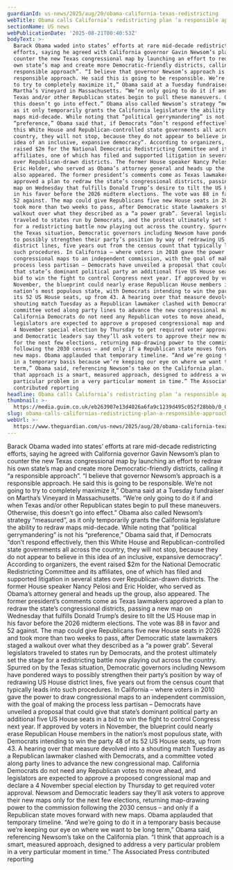 ```yaml
---
guardianId: us-news/2025/aug/20/obama-california-texas-redistricting
webTitle: Obama calls California’s redistricting plan ‘a responsible approach’
sectionName: US news
webPublicationDate: '2025-08-21T00:40:53Z'
bodyText: >-
  Barack Obama waded into states’ efforts at rare mid-decade redistricting
  efforts, saying he agreed with California governor Gavin Newsom’s plan to
  counter the new Texas congressional map by launching an effort to redraw his
  own state’s map and create more Democratic-friendly districts, calling it “a
  responsible approach”. “I believe that governor Newsom’s approach is a
  responsible approach. He said this is going to be responsible. We’re not going
  to try to completely maximize it,” Obama said at a Tuesday fundraiser on
  Martha’s Vineyard in Massachusetts. “We’re only going to do it if and when
  Texas and/or other Republican states begin to pull these maneuvers. Otherwise,
  this doesn’t go into effect.” Obama also called Newsom’s strategy “measured”,
  as it only temporarily grants the California legislature the ability to redraw
  maps mid-decade. While noting that “political gerrymandering” is not his
  “preference,” Obama said that, if Democrats “don’t respond effectively, then
  this White House and Republican-controlled state governments all across the
  country, they will not stop, because they do not appear to believe in this
  idea of an inclusive, expansive democracy”. According to organizers, the event
  raised $2m for the National Democratic Redistricting Committee and its
  affiliates, one of which has filed and supported litigation in several states
  over Republican-drawn districts. The former House speaker Nancy Pelosi and
  Eric Holder, who served as Obama’s attorney general and heads up the group,
  also appeared. The former president’s comments come as Texas lawmakers
  approved a plan to redraw the state’s congressional districts, passing a new
  map on Wednesday that fulfills Donald Trump’s desire to tilt the US House map
  in his favor before the 2026 midterm elections. The vote was 88 in favor and
  52 against. The map could give Republicans five new House seats in 2026 and
  took more than two weeks to pass, after Democratic state lawmakers staged a
  walkout over what they described as a “a power grab”. Several legislators
  traveled to states run by Democrats, and the protest ultimately set the stage
  for a redistricting battle now playing out across the country. Spurred on by
  the Texas situation, Democratic governors including Newsom have pondered ways
  to possibly strengthen their party’s position by way of redrawing US House
  district lines, five years out from the census count that typically leads into
  such procedures. In California – where voters in 2010 gave the power to draw
  congressional maps to an independent commission, with the goal of making the
  process less partisan – Democrats have unveiled a proposal that could give
  that state’s dominant political party an additional five US House seats in a
  bid to win the fight to control Congress next year. If approved by voters in
  November, the blueprint could nearly erase Republican House members in the
  nation’s most populous state, with Democrats intending to win the party 48 of
  its 52 US House seats, up from 43. A hearing over that measure devolved into a
  shouting match Tuesday as a Republican lawmaker clashed with Democrats, and a
  committee voted along party lines to advance the new congressional map.
  California Democrats do not need any Republican votes to move ahead, and
  legislators are expected to approve a proposed congressional map and declare a
  4 November special election by Thursday to get required voter approval. Newsom
  and Democratic leaders say they’ll ask voters to approve their new maps only
  for the next few elections, returning map-drawing power to the commission
  following the 2030 census – and only if a Republican state moves forward with
  new maps. Obama applauded that temporary timeline. “And we’re going to do it
  in a temporary basis because we’re keeping our eye on where we want to be long
  term,” Obama said, referencing Newsom’s take on the California plan. “I think
  that approach is a smart, measured approach, designed to address a very
  particular problem in a very particular moment in time.” The Associated Press
  contributed reporting
headline: Obama calls California’s redistricting plan ‘a responsible approach’
thumbnail: >-
  https://media.guim.co.uk/eb263907e13d4026a6fa9c1239d495c052f28bbb/0_0_4257_3405/500.jpg
slug: obama-calls-californias-redistricting-plan-a-responsible-approach
webUrl: >-
  https://www.theguardian.com/us-news/2025/aug/20/obama-california-texas-redistricting
---
```

Barack Obama waded into states’ efforts at rare mid-decade redistricting efforts, saying he agreed with California governor Gavin Newsom’s plan to counter the new Texas congressional map by launching an effort to redraw his own state’s map and create more Democratic-friendly districts, calling it “a responsible approach”. “I believe that governor Newsom’s approach is a responsible approach. He said this is going to be responsible. We’re not going to try to completely maximize it,” Obama said at a Tuesday fundraiser on Martha’s Vineyard in Massachusetts. “We’re only going to do it if and when Texas and/or other Republican states begin to pull these maneuvers. Otherwise, this doesn’t go into effect.” Obama also called Newsom’s strategy “measured”, as it only temporarily grants the California legislature the ability to redraw maps mid-decade. While noting that “political gerrymandering” is not his “preference,” Obama said that, if Democrats “don’t respond effectively, then this White House and Republican-controlled state governments all across the country, they will not stop, because they do not appear to believe in this idea of an inclusive, expansive democracy”. According to organizers, the event raised $2m for the National Democratic Redistricting Committee and its affiliates, one of which has filed and supported litigation in several states over Republican-drawn districts. The former House speaker Nancy Pelosi and Eric Holder, who served as Obama’s attorney general and heads up the group, also appeared. The former president’s comments come as Texas lawmakers approved a plan to redraw the state’s congressional districts, passing a new map on Wednesday that fulfills Donald Trump’s desire to tilt the US House map in his favor before the 2026 midterm elections. The vote was 88 in favor and 52 against. The map could give Republicans five new House seats in 2026 and took more than two weeks to pass, after Democratic state lawmakers staged a walkout over what they described as a “a power grab”. Several legislators traveled to states run by Democrats, and the protest ultimately set the stage for a redistricting battle now playing out across the country. Spurred on by the Texas situation, Democratic governors including Newsom have pondered ways to possibly strengthen their party’s position by way of redrawing US House district lines, five years out from the census count that typically leads into such procedures. In California – where voters in 2010 gave the power to draw congressional maps to an independent commission, with the goal of making the process less partisan – Democrats have unveiled a proposal that could give that state’s dominant political party an additional five US House seats in a bid to win the fight to control Congress next year. If approved by voters in November, the blueprint could nearly erase Republican House members in the nation’s most populous state, with Democrats intending to win the party 48 of its 52 US House seats, up from 43. A hearing over that measure devolved into a shouting match Tuesday as a Republican lawmaker clashed with Democrats, and a committee voted along party lines to advance the new congressional map. California Democrats do not need any Republican votes to move ahead, and legislators are expected to approve a proposed congressional map and declare a 4 November special election by Thursday to get required voter approval. Newsom and Democratic leaders say they’ll ask voters to approve their new maps only for the next few elections, returning map-drawing power to the commission following the 2030 census – and only if a Republican state moves forward with new maps. Obama applauded that temporary timeline. “And we’re going to do it in a temporary basis because we’re keeping our eye on where we want to be long term,” Obama said, referencing Newsom’s take on the California plan. “I think that approach is a smart, measured approach, designed to address a very particular problem in a very particular moment in time.” The Associated Press contributed reporting
